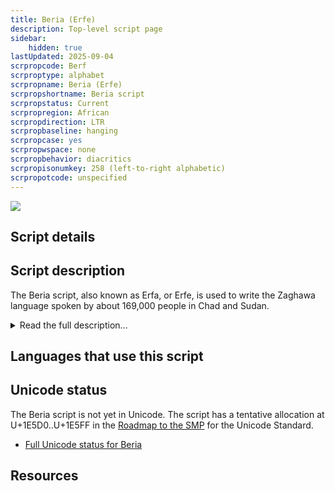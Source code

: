 ```yaml
---
title: Beria (Erfe)
description: Top-level script page
sidebar:
    hidden: true
lastUpdated: 2025-09-04
scrpropcode: Berf
scrproptype: alphabet
scrpropname: Beria (Erfe)
scrpropshortname: Beria script
scrpropstatus: Current
scrpropregion: African
scrpropdirection: LTR
scrpropbaseline: hanging
scrpropcase: yes
scrpropwspace: none
scrpropbehavior: diacritics
scrpropisonumkey: 258 (left-to-right alphabetic)
scrpropotcode: unspecified
---
```



![](../images/berf-sample.png)

## Script details

<ScriptDetails />

## Script description

The Beria script, also known as Erfa, or Erfe, is used to write the Zaghawa language spoken by about 169,000 people in Chad and Sudan.

<details>
<summary>Read the full description...</summary>It was created in the 1950s when Adam Tajir, a schoolteacher, noted that the language was failing to spread and was in fact being replaced by Arabic, which he attributed to the lack of a Zaghawa writing system. The script was originally based on the cattle brands different clans used by way of identification. This alphabet comprised 40 characters, representing more sounds than exist in the Zaghawa inventory, as Tajir had based the character set on the Arabic language, rather than the language for which it was intended. Tajir published his proposed characters in a daily Arabic-language newspaper, and also produced texts of poetry, proverbs and short stories using the script in an attempt to propagate it. In 2000 Tajir's script was modified by Siddik Adam Issa to better represent Zaghawa phonology. Issa's modified version has received greater acceptance, and is in more common use today.

The Beria script marks stress and not tone, although transcriptions tend to mark tone but not stress. ±ATR, representing contrasting positions of the root of the tongue and of the larynx during pronunciation of vowels, is also marked.

_This script is not currently recognized by [ISO 15924](http://www.unicode.org/iso15924/), but is included in ScriptSource for research purposes. If you have any information on this script, please add the information to the site. Your contributions can be a great help in refining and expanding the ISO 15924 standard._
</details>

## Languages that use this script

<WsList script='Berf' wsMax='5' />

## Unicode status

The Beria script is not yet in Unicode. The script has a tentative allocation at U+1E5D0..U+1E5FF in the [Roadmap to the SMP](http://www.unicode.org/roadmaps/smp/) for the Unicode Standard.

- [Full Unicode status for Beria](/scrlang/unicode/berf-unicode)



## Resources

<ScriptResources detailSummary='seemore' />

